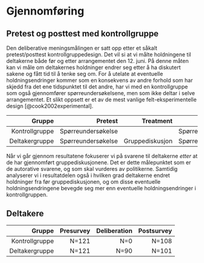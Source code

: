 # Gjennomføring {#implementation}

## Pretest og posttest med kontrollgruppe

Den deliberative meningsmålingen er satt opp etter et såkalt pretest/posttest kontrollgruppedesign.
Det vil si at vi målte holdningene til deltakerne både før og etter arrangementet den 12. juni.
På denne måten kan vi måle om deltakernes holdninger endrer seg etter å ha diskutert sakene og fått tid til å tenke seg om.
For å utelate at eventuelle holdningsendringer kommer som en konsekvens av andre forhold som har skjedd fra det ene tidspunktet til det andre, har vi med en kontrollgruppe som også gjennomfører spørreundersøkelsene, men som ikke deltar i selve arrangementet.
Et slikt oppsett er et av de mest vanlige felt-eksperimentelle design [@cook2002experimental].

|         Gruppe            | Pretest | Treatment    | Post-test                           | 
|--------------------:|--------:|-------------:|-----------:|
| Kontrollgruppe       |  Spørreundersøkelse |              | Spørreundersøkelse     | 
| Deltakergruppe     |  Spørreundersøkelse | Gruppediskusjon | Spørreundersøkelse     |

Når vi går gjennom resultatene fokuserer vi på svarene til deltakerne *etter* at de har gjennomført gruppediskusjonene. Det er dette målepunktet som er de autorative svarene, og som skal vurderes av politikerne.
Samtidig analyserer vi i resultatdelen også i hvilken grad deltakerne endret holdninger fra før gruppediskusjonen, og om disse eventuelle holdningsendringene bevegde seg mer enn eventuelle holdningsendringer i kontrollgruppen.

## Deltakere

| Gruppe       | Presurvey | Deliberation | Postsurvey  |
|------------:|-------:|-------------:|------------:|
| Kontrollgruppe     |  N=121     | N=0          | N=108       | 
| Deltakergruppe   |  N=121     | N=90         | N=101       |
